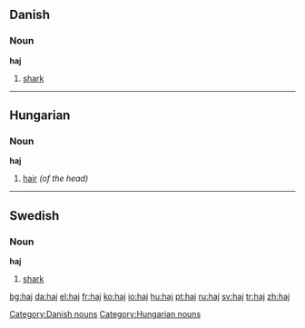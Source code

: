 {{see|hajj}}
==Danish==
===Noun===
'''haj''' {{c}}

# [[shark]]

----

==Hungarian==
===Noun===
'''haj'''

#[[hair]] ''(of the head)''


----

==Swedish==
===Noun===
{{sv-noun-reg-ar}}
'''haj''' {{IPA|ˈhaj|lang=sv}} {{c}}

# [[shark]]

[[Category:Danish nouns]]
[[Category:Hungarian nouns]]

[[bg:haj]]
[[da:haj]]
[[el:haj]]
[[fr:haj]]
[[ko:haj]]
[[io:haj]]
[[hu:haj]]
[[pt:haj]]
[[ru:haj]]
[[sv:haj]]
[[tr:haj]]
[[zh:haj]]